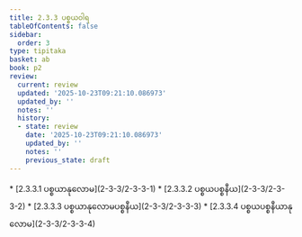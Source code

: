 ```yaml
---
title: 2.3.3 ပစ္စယဝါရ
tableOfContents: false
sidebar:
  order: 3
type: tipitaka
basket: ab
book: p2
review:
  current: review
  updated: '2025-10-23T09:21:10.086973'
  updated_by: ''
  notes: ''
  history:
  - state: review
    date: '2025-10-23T09:21:10.086973'
    updated_by: ''
    notes: ''
    previous_state: draft
---
```



<ReviewStatus review={frontmatter.review} showDetails={true} />

<HypothesisAnnotation frontmatter={frontmatter} />

<DynamicBreadcrumb />



<TableOfContents book="p2" section="2.3.3">
* [2.3.3.1 ပစ္စယာနုလောမ](2-3-3/2-3-3-1)
* [2.3.3.2 ပစ္စယပစ္စနီယ](2-3-3/2-3-3-2)
* [2.3.3.3 ပစ္စယာနုလောမပစ္စနီယ](2-3-3/2-3-3-3)
* [2.3.3.4 ပစ္စယပစ္စနီယာနုလောမ](2-3-3/2-3-3-4)
</TableOfContents>